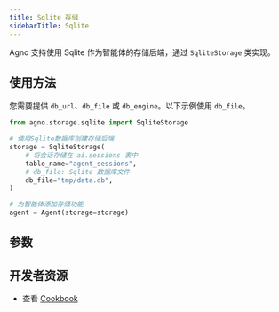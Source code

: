 ```yaml
---
title: Sqlite 存储
sidebarTitle: Sqlite
---
```

Agno 支持使用 Sqlite 作为智能体的存储后端，通过 `SqliteStorage` 类实现。

## 使用方法

您需要提供 `db_url`、`db_file` 或 `db_engine`。以下示例使用 `db_file`。

```python sqlite_storage_for_agent.py
from agno.storage.sqlite import SqliteStorage

# 使用Sqlite数据库创建存储后端
storage = SqliteStorage(
    # 将会话存储在 ai.sessions 表中
    table_name="agent_sessions",
    # db_file: Sqlite 数据库文件
    db_file="tmp/data.db",
)

# 为智能体添加存储功能
agent = Agent(storage=storage)
```

## 参数

<Snippet file="storage-sqlite-params.mdx" />

## 开发者资源

- 查看 [Cookbook](https://github.com/agno-agi/agno/blob/main/cookbook/storage/sqllite_storage/sqlite_storage_for_agent.py)